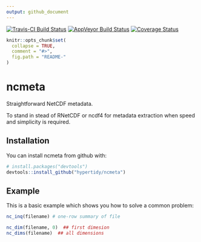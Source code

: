```yaml
---
output: github_document
---
```


[![Travis-CI Build Status](https://travis-ci.org/hypertidy/ncmeta.svg?branch=master)](https://travis-ci.org/hypertidy/ncmeta)
[![AppVeyor Build Status](https://ci.appveyor.com/api/projects/status/github/hypertidy/ncmeta?branch=master&svg=true)](https://ci.appveyor.com/project/hypertidy/ncmeta)
[![Coverage Status](https://img.shields.io/codecov/c/github/hypertidy/ncmeta/master.svg)](https://codecov.io/github/hypertidy/ncmeta?branch=master)

<!-- README.md is generated from README.Rmd. Please edit that file -->

```r
knitr::opts_chunk$set(
  collapse = TRUE,
  comment = "#>",
  fig.path = "README-"
)
```

# ncmeta

Straightforward NetCDF metadata. 


To stand in stead of RNetCDF or ncdf4 for metadata extraction when speed and simplicity is required. 

## Installation

You can install ncmeta from github with:

```r
# install.packages("devtools")
devtools::install_github("hypertidy/ncmeta")
```

## Example

This is a basic example which shows you how to solve a common problem:

```r
nc_inq(filename) # one-row summary of file

nc_dim(filename, 0)  ## first dimesion
nc_dims(filename)  ## all dimensions
```
